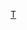 {{Campaign
|bodyclass=hlist

|name=[[冬季防線]]及進攻羅馬
|raw_name=Campaignbox Winter Line
|battles=
* [[伯恩哈特防線]] 
* {{le|拉迪芬薩山戰役|Battle for Monte la Difensa|拉迪芬薩山}} 
* {{le|聖皮耶特羅－因菲內戰役|Battle of San Pietro Infine|聖皮耶特羅}} 
* {{le|摩洛河戰役|Moro River Campaign|摩洛河}} 
* {{le|奧爾托納戰役|Battle of Ortona|奧爾托納}} 
* [[卡西諾戰役|卡西諾]] 
* [[鵝卵石行動|安濟奧]] 
* {{le|奇斯泰爾納戰役|Battle of Cisterna|奇斯泰爾納}}
|}}<noinclude>
[[分类:第二次世界大戰|T]]
</noinclude>